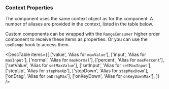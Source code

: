 
### Context Properties

The component uses the same context object as for the <RangeLink/>
component. A number of aliases are provided in the context, listed in
the table below.

Custom components can be wrapped with the `RangeConsumer` higher order
component to receive these items as properties.  Or you can use the `useRange`
hook to access them.

<DescTable
  items={[
    ['value',     'Alias for `maxValue`'],
    ['input',     'Alias for `maxInput`'],
    ['normal',    'Alias for `maxNormal`'],
    ['percent',   'Alias for `maxPercent`'],
    ['setValue',  'Alias for `setMaxValue`'],
    ['setInput',  'Alias for `setMaxInput`'],
    ['stepUp',    'Alias for `stepMaxUp`'],
    ['stepDown',  'Alias for `stepMaxDown`'],
    ['onDrag',    'Alias for `onDragMax`'],
    ['onKeyDown', 'Alias for `onKeyDownMax`'],
  ]}
/>
